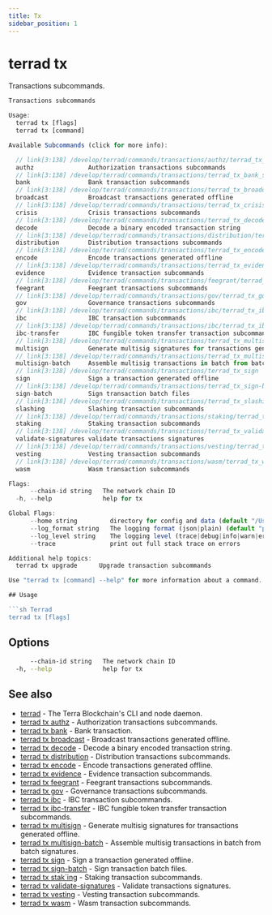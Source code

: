 ```yaml
---
title: Tx
sidebar_position: 1
---
```


# terrad tx

Transactions subcommands.

```js Terrad
Transactions subcommands

Usage:
  terrad tx [flags]
  terrad tx [command]

Available Subcommands (click for more info):

  // link[3:138] /develop/terrad/commands/transactions/authz/terrad_tx_authz
  authz               Authorization transactions subcommands
  // link[3:138] /develop/terrad/commands/transactions/terrad_tx_bank_send
  bank                Bank transaction subcommands
  // link[3:138] /develop/terrad/commands/transactions/terrad_tx_broadcast
  broadcast           Broadcast transactions generated offline
  // link[3:138] /develop/terrad/commands/transactions/terrad_tx_crisis_invariant-broken
  crisis              Crisis transactions subcommands
  // link[3:138] /develop/terrad/commands/transactions/terrad_tx_decode
  decode              Decode a binary encoded transaction string
  // link[3:138] /develop/terrad/commands/transactions/distribution/terrad_tx_distribution
  distribution        Distribution transactions subcommands
  // link[3:138] /develop/terrad/commands/transactions/terrad_tx_encode
  encode              Encode transactions generated offline
  // link[3:138] /develop/terrad/commands/transactions/terrad_tx_evidence
  evidence            Evidence transaction subcommands
  // link[3:138] /develop/terrad/commands/transactions/feegrant/terrad_tx_feegrant
  feegrant            Feegrant transactions subcommands
  // link[3:138] /develop/terrad/commands/transactions/gov/terrad_tx_gov
  gov                 Governance transactions subcommands
  // link[3:138] /develop/terrad/commands/transactions/ibc/terrad_tx_ibc
  ibc                 IBC transaction subcommands
  // link[3:138] /develop/terrad/commands/transactions/ibc/terrad_tx_ibc-transfer_transfer
  ibc-transfer        IBC fungible token transfer transaction subcommands
  // link[3:138] /develop/terrad/commands/transactions/terrad_tx_multisign
  multisign           Generate multisig signatures for transactions generated offline
  // link[3:138] /develop/terrad/commands/transactions/terrad_tx_multisign-batch
  multisign-batch     Assemble multisig transactions in batch from batch signatures
  // link[3:138] /develop/terrad/commands/transactions/terrad_tx_sign
  sign                Sign a transaction generated offline
  // link[3:138] /develop/terrad/commands/transactions/terrad_tx_sign-batch
  sign-batch          Sign transaction batch files
  // link[3:138] /develop/terrad/commands/transactions/terrad_tx_slashing_unjail
  slashing            Slashing transaction subcommands
  // link[3:138] /develop/terrad/commands/transactions/staking/terrad_tx_staking
  staking             Staking transaction subcommands
  // link[3:138] /develop/terrad/commands/transactions/terrad_tx_validate-signatures
  validate-signatures validate transactions signatures
  // link[3:138] /develop/terrad/commands/transactions/vesting/terrad_tx_vesting
  vesting             Vesting transaction subcommands
  // link[3:138] /develop/terrad/commands/transactions/wasm/terrad_tx_wasm
  wasm                Wasm transaction subcommands

Flags:
      --chain-id string   The network chain ID
  -h, --help              help for tx

Global Flags:
      --home string         directory for config and data (default "/Users/evan/.terra")
      --log_format string   The logging format (json|plain) (default "plain")
      --log_level string    The logging level (trace|debug|info|warn|error|fatal|panic) (default "info")
      --trace               print out full stack trace on errors

Additional help topics:
  terrad tx upgrade      Upgrade transaction subcommands

Use "terrad tx [command] --help" for more information about a command.

## Usage

```sh Terrad
terrad tx [flags]
```

## Options

```sh Terrad
      --chain-id string   The network chain ID
  -h, --help              help for tx
```

## See also

* [terrad](../terrad.mdx)	 - The Terra Blockchain's CLI and node daemon. 
* [terrad tx authz](authz/terrad_tx_authz.mdx)	 - Authorization transactions subcommands.
* [terrad tx bank](./terrad_tx_bank_send.mdx)	 - Bank transaction.
* [terrad tx broadcast](./terrad_tx_broadcast.mdx)	 - Broadcast transactions generated offline.
* [terrad tx decode](./terrad_tx_decode.mdx)	 - Decode a binary encoded transaction string.
* [terrad tx distribution](distribution/terrad_tx_distribution.mdx)	 - Distribution transactions subcommands.
* [terrad tx encode](./terrad_tx_encode.mdx)	 - Encode transactions generated offline.
* [terrad tx evidence](./terrad_tx_evidence.mdx)	 - Evidence transaction subcommands.
* [terrad tx feegrant](feegrant/terrad_tx_feegrant.mdx)	 - Feegrant transactions subcommands.
* [terrad tx gov](gov/terrad_tx_gov.mdx)	 - Governance transactions subcommands.
* [terrad tx ibc](ibc/terrad_tx_ibc.mdx)	 - IBC transaction subcommands.
* [terrad tx ibc-transfer](ibc/terrad_tx_ibc-transfer.mdx)	 - IBC fungible token transfer transaction subcommands.
* [terrad tx multisign](./terrad_tx_multisign.mdx)	 - Generate multisig signatures for transactions generated offline.
* [terrad tx multisign-batch](./terrad_tx_multisign-batch.mdx)	 - Assemble multisig transactions in batch from batch signatures.
* [terrad tx sign](./terrad_tx_sign.mdx)	 - Sign a transaction generated offline.
* [terrad tx sign-batch](./terrad_tx_sign-batch.mdx)	 - Sign transaction batch files.
* [terrad tx stak`ing](staking/terrad_tx_staking.mdx)	 - Staking transaction subcommands.
* [terrad tx validate-signatures](./terrad_tx_validate-signatures.mdx)	 - Validate transactions signatures.
* [terrad tx vesting](vesting/terrad_tx_vesting.mdx)	 - Vesting transaction subcommands.
* [terrad tx wasm](wasm/terrad_tx_wasm.mdx)	 - Wasm transaction subcommands.


